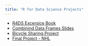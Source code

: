 ```yaml
---
title: "R for Data Science Projects"
---
```


* [R4DS Excersice Book](https://stt2860-f2024.github.io/r4ds-exercises-devindavidson46/)
* [Combinind Data Frames Slides](./SLIDES/CombiningDataFramesSlides.qmd)
* [Bicycle Sharing Project](https://stt2860-f2024.github.io/bicycle-sharing-devindavidson46/BikeSharing.html)
* [Final Project - NHL](Home/git_repositories/FinalProject/hockeyproject.qmd) 
